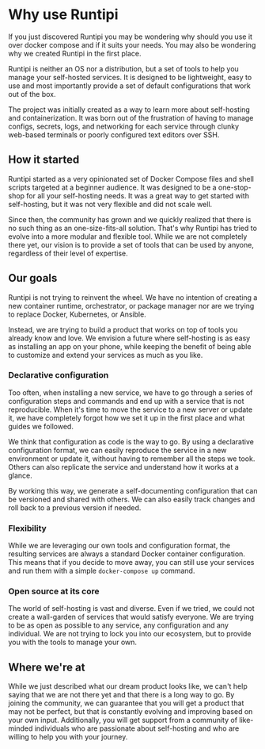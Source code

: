 # Why use Runtipi

If you just discovered Runtipi you may be wondering why should you use it over
docker compose and if it suits your needs. You may also be wondering why we created
Runtipi in the first place.

Runtipi is neither an OS nor a distribution, but a set of tools to help you manage your
self-hosted services. It is designed to be lightweight, easy to use and most importantly
provide a set of default configurations that work out of the box.

The project was initially created as a way to learn more about self-hosting and containerization.
It was born out of the frustration of having to manage configs, secrets, logs, and networking for
each service through clunky web-based terminals or poorly configured text editors
over SSH.

## How it started

Runtipi started as a very opinionated set of Docker Compose files and shell scripts
targeted at a beginner audience. It was designed to be a one-stop-shop for all your
self-hosting needs. It was a great way to get started with self-hosting, but it was
not very flexible and did not scale well.

Since then, the community has grown and we quickly realized that there is no such
thing as an one-size-fits-all solution. That's why Runtipi has tried to evolve into a more modular
and flexible tool. While we are not completely there yet, our vision is to provide
a set of tools that can be used by anyone, regardless of their level of expertise.

## Our goals

Runtipi is not trying to reinvent the wheel. We have no intention of creating a new container
runtime, orchestrator, or package manager nor are we trying to replace Docker, Kubernetes,
or Ansible.

Instead, we are trying to build a product that works on top of tools you already know and love.
We envision a future where self-hosting is as easy as installing an app on your phone, while keeping
the benefit of being able to customize and extend your services as much as you like.

### Declarative configuration

Too often, when installing a new service, we have to go through a series of configuration steps and
commands and end up with a service that is not reproducible. When it's time to move the service
to a new server or update it, we have completely forgot how we set it up in the first place and
what guides we followed.

We think that configuration as code is the way to go. By using a declarative configuration format,
we can easily reproduce the service in a new environment or update it, without having to remember all the
steps we took. Others can also replicate the service and understand how it works at a glance.

By working this way, we generate a self-documenting configuration that can be versioned and shared
with others. We can also easily track changes and roll back to a previous version if needed.

### Flexibility

While we are leveraging our own tools and configuration format, the resulting services are
always a standard Docker container configuration. This means that if you decide to move away,
you can still use your services and run them with a simple `docker-compose up` command.

### Open source at its core

The world of self-hosting is vast and diverse. Even if we tried, we could not create a
wall-garden of services that would satisfy everyone. We are trying to be as open as possible
to any service, any configuration and any individual. We are not trying to lock you
into our ecosystem, but to provide you with the tools to manage your own.

## Where we're at

While we just described what our dream product looks like, we can't help saying that we are not
there yet and that there is a long way to go. By joining the community, we can guarantee that you will
get a product that may not be perfect, but that is constantly evolving and improving based on your own
input. Additionally, you will get support from a community of like-minded individuals who are passionate
about self-hosting and who are willing to help you with your journey.
